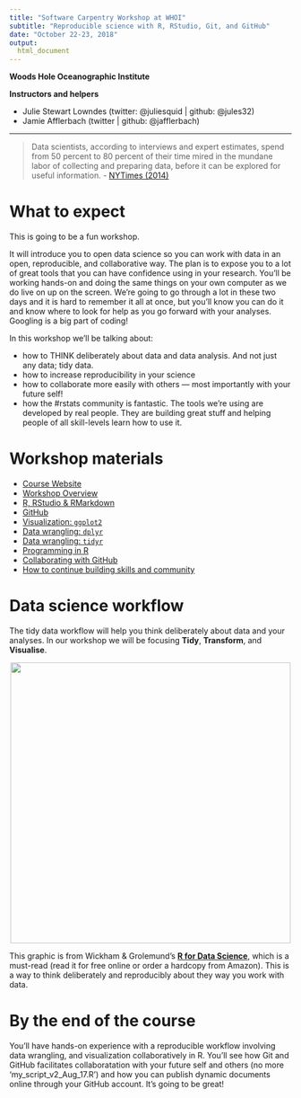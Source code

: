 ```yaml
---
title: "Software Carpentry Workshop at WHOI"
subtitle: "Reproducible science with R, RStudio, Git, and GitHub" 
date: "October 22-23, 2018"
output: 
  html_document
---
```


**Woods Hole Oceanographic Institute**

**Instructors and helpers**

- Julie Stewart Lowndes (twitter: @juliesquid | github: @jules32)
- Jamie Afflerbach (twitter | github: @jafflerbach)

----

> Data scientists, according to interviews and expert estimates, spend from 50 percent to 80 percent of their time mired in the mundane labor of collecting and preparing data, before it can be explored for useful information. - [NYTimes (2014)](http://www.nytimes.com/2014/08/18/technology/for-big-data-scientists-hurdle-to-insights-is-janitor-work.html)

# What to expect

This is going to be a fun workshop.  

It will introduce you to open data science so you can work with data in an open, reproducible, and collaborative way. The plan is to expose you to a lot of great tools that you can have confidence using in your research. You'll be working hands-on and doing the same things on your own computer as we do live on up on the screen. We're going to go through a lot in these two days and it is hard to remember it all at once, but you'll know you can do it and know where to look for help as you go forward with your analyses. Googling is a big part of coding!  

In this workshop we'll be talking about: 

- how to THINK deliberately about data and data analysis. And not just any data; tidy data.
- how to increase reproducibility in your science
- how to collaborate more easily with others — most importantly with your future self!
- how the #rstats community is fantastic. The tools we're using are developed by real people. They are building great stuff and helping people of all skill-levels learn how to use it. 

# Workshop materials 

- [Course Website](https://jules32.github.io/2018-10-22-whoi/)
- [Workshop Overview](https://jules32.github.io/2018-10-22-whoi/overview/)
- [R, RStudio & RMarkdown](http://ohi-science.org/data-science-training/rstudio)
- [GitHub](http://ohi-science.org/data-science-training/github)
- [Visualization: `ggplot2`](http://ohi-science.org/data-science-training/ggplot2)
- [Data wrangling: `dplyr`](http://ohi-science.org/data-science-training/dplyr)
- [Data wrangling: `tidyr`](http://ohi-science.org/data-science-training/tidyr)
- [Programming in R](http://ohi-science.org/data-science-training/programming)
- [Collaborating with GitHub](http://ohi-science.org/data-science-training/collaborating)
- [How to continue building skills and community](http://ohi-science.org/data-science-training/champion)


# Data science workflow

The tidy data workflow will help you think deliberately about data and your analyses. In our workshop we will be focusing **Tidy**, **Transform**, and **Visualise**.

<center><img src="img/r4ds_data-science.png" width="500px"></center>


This graphic is from Wickham & Grolemund's [**R for Data Science**](http://r4ds.had.co.nz/), which is a must-read (read it for free online or order a hardcopy from Amazon). This is a way to think deliberately and reproducibly about they way you work with data. 

# By the end of the course

You'll have hands-on experience with a reproducible workflow involving data wrangling, and visualization collaboratively in R. You'll see how Git and GitHub facilitates collaboratation with your future self and others (no more 'my_script_v2_Aug_17.R') and how you can publish dynamic documents online through your GitHub account. It's going to be great!  


    

